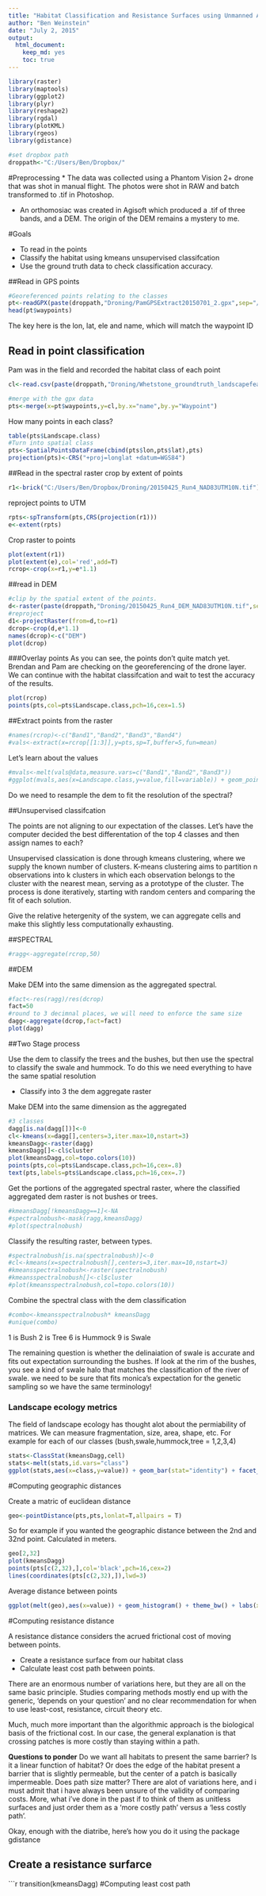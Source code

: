 ```yaml
---
title: "Habitat Classification and Resistance Surfaces using Unmanned Aerial Vehicles"
author: "Ben Weinstein"
date: "July 2, 2015"
output:
  html_document:
    keep_md: yes
    toc: true
---
```


```r
library(raster)
library(maptools)
library(ggplot2)
library(plyr)
library(reshape2)
library(rgdal)
library(plotKML)
library(rgeos)
library(gdistance)

#set dropbox path
droppath<-"C:/Users/Ben/Dropbox/"
```

#Preprocessing
* The data was collected using a Phantom Vision 2+ drone that was shot in manual flight. The photos were shot in RAW and batch transformed to .tif in Photoshop.

* An orthomosiac was created in Agisoft which produced a .tif of three bands, and a DEM. The origin of the DEM remains a mystery to me.

#Goals

* To read in the points
* Classify the habitat using kmeans unsupervised classifcation
* Use the ground truth data to check classification accuracy.

##Read in GPS points

```r
#Georeferenced points relating to the classes
pt<-readGPX(paste(droppath,"Droning/PamGPSExtract20150701_2.gpx",sep="/"))
head(pt$waypoints)
```

The key here is the lon, lat, ele and name, which will match the waypoint ID

## Read in point classification

Pam was in the field and recorded the habitat class of each point

```r
cl<-read.csv(paste(droppath,"Droning/Whetstone_groundtruth_landscapefeatures3.csv",sep="/"))

#merge with the gpx data
pts<-merge(x=pt$waypoints,y=cl,by.x="name",by.y="Waypoint")
```

How many points in each class?

```r
table(pts$Landscape.class)
#Turn into spatial class
pts<-SpatialPointsDataFrame(cbind(pts$lon,pts$lat),pts)
projection(pts)<-CRS("+proj=longlat +datum=WGS84")
```

##Read in the spectral raster 
crop by extent of points
```r
r1<-brick("C:/Users/Ben/Dropbox/Droning/20150425_Run4_NAD83UTM10N.tif")
```

reproject points to UTM
```r
rpts<-spTransform(pts,CRS(projection(r1)))
e<-extent(rpts)
```

Crop raster to points
```r
plot(extent(r1))
plot(extent(e),col='red',add=T)
rcrop<-crop(x=r1,y=e*1.1)
```

##read in DEM

```r
#clip by the spatial extent of the points.
d<-raster(paste(droppath,"Droning/20150425_Run4_DEM_NAD83UTM10N.tif",sep="/"))
#reproject 
d1<-projectRaster(from=d,to=r1)
dcrop<-crop(d,e*1.1)
names(dcrop)<-c("DEM")
plot(dcrop)
```

###Overlay points 
As you can see, the points don't quite match yet. Brendan and Pam are checking on the georeferencing of the drone layer. We can continue with the habitat classifcation and wait to test the accuracy of the results.

```r
plot(rcrop)
points(pts,col=pts$Landscape.class,pch=16,cex=1.5)
```

##Extract points from the raster

```r
#names(rcrop)<-c("Band1","Band2","Band3","Band4")
#vals<-extract(x=rcrop[[1:3]],y=pts,sp=T,buffer=5,fun=mean)
```

Let's learn about the values

```r
#mvals<-melt(vals@data,measure.vars=c("Band1","Band2","Band3"))
#ggplot(mvals,aes(x=Landscape.class,y=value,fill=variable)) + geom_point() + theme_bw()
```

Do we need to resample the dem to fit the resolution of the spectral?

##Unsupervised classifcation

The points are not aligning to our expectation of the classes. Let's have the computer decided the best differentation of the top 4 classes and then assign names to each?

Unsupervised classication is done through kmeans clustering, where we supply the known number of clusters. K-means clustering aims to partition n observations into k clusters in which each observation belongs to the cluster with the nearest mean, serving as a prototype of the cluster. The process is done iteratively, starting with random centers and comparing the fit of each solution.

Give the relative hetergenity of the system, we can aggregate cells and make this slightly less computationally exhausting. 

##SPECTRAL
```r
#ragg<-aggregate(rcrop,50)
```

##DEM

Make DEM into the same dimension as the aggregated spectral.

```r
#fact<-res(ragg)/res(dcrop)
fact=50
#round to 3 decimnal places, we will need to enforce the same size
dagg<-aggregate(dcrop,fact=fact)
plot(dagg)
```

##Two Stage process

Use the dem to classify the trees and the bushes, but then use the spectral to classify the swale and hummock. To do this we need everything to have the same spatial resolution

* Classify into 3 the dem aggregate raster

Make DEM into the same dimension as the aggregated

```r
#3 classes
dagg[is.na(dagg[])]<-0
cl<-kmeans(x=dagg[],centers=3,iter.max=10,nstart=3)
kmeansDagg<-raster(dagg)
kmeansDagg[]<-cl$cluster
plot(kmeansDagg,col=topo.colors(10))
points(pts,col=pts$Landscape.class,pch=16,cex=.8)
text(pts,labels=pts$Landscape.class,pch=16,cex=.7)
```

Get the portions of the aggregated spectral raster, where the classified aggregated dem raster is not bushes or trees.

```r
#kmeansDagg[!kmeansDagg==1]<-NA
#spectralnobush<-mask(ragg,kmeansDagg)
#plot(spectralnobush)
```

Classify the resulting raster, between types.

```r
#spectralnobush[is.na(spectralnobush)]<-0
#cl<-kmeans(x=spectralnobush[],centers=3,iter.max=10,nstart=3)
#kmeansspectralnobush<-raster(spectralnobush)
#kmeansspectralnobush[]<-cl$cluster
#plot(kmeansspectralnobush,col=topo.colors(10))
```

Combine the spectral class with the dem classification

```r
#combo<-kmeansspectralnobush* kmeansDagg
#unique(combo)
```

1 is Bush
2 is Tree
6 is Hummock
9 is Swale

The remaining question is whether the delinaiation of swale is accurate and fits out expectation surrounding the bushes. If look at the rim of the bushes, you see a kind of swale halo that matches the classification of the river of swale. we need to be sure that fits monica's expectation for the genetic sampling so we have the same terminology!

### Landscape ecology metrics

The field of landscape ecology has thought alot about the permiability of matrices.
We can measure fragmentation, size, area, shape, etc. For example for each of our classes (bush,swale,hummock,tree = 1,2,3,4)

```r
stats<-ClassStat(kmeansDagg,cell)
stats<-melt(stats,id.vars="class")
ggplot(stats,aes(x=class,y=value)) + geom_bar(stat="identity") + facet_wrap(~variable,scales="free",ncol=4)
```

#Computing geographic distances

Create a matric of euclidean distance

```r
geo<-pointDistance(pts,pts,lonlat=T,allpairs = T)
```

So for example if you wanted the geographic distance between the 2nd and 32nd point. Calculated in meters.

```r
geo[2,32]
plot(kmeansDagg)
points(pts[c(2,32),],col='black',pch=16,cex=2)
lines(coordinates(pts[c(2,32),]),lwd=3)
```

Average distance between points

```r
ggplot(melt(geo),aes(x=value)) + geom_histogram() + theme_bw() + labs(x="Distance between points")
```

#Computing resistance distance

A resistance distance considers the acrued frictional cost of moving between points. 

* Create a resistance surface from our habitat class
* Calculate least cost path between points.

There are an enormous number of variations here, but they are all on the same basic principle. Studies comparing methods mostly end up with the generic, 'depends on your question' and no clear recommendation for when to use least-cost, resistance, circuit theory etc. 

Much, much more important than the algorithmic approach is the biological basis of the frictional cost. In our case, the general explanation is that crossing patches is more costly than staying within a path. 

**Questions to ponder**
Do we want all habitats to present the same barrier? Is it a linear function of habitat? Or does the edge of the habitat present a barrier that is slightly permeable, but the center of a patch is basically impermeable. Does path size matter? There are alot of variations here, and i must admit that i have always been unsure of the validity of comparing costs. More, what i've done in the past if to think of them as unitless surfaces and just order them as a 'more costly path' versus a 'less costly path'. 

Okay, enough with the diatribe, here's how you do it using the package gdistance

## Create a resistance surfarce

```r
transition(kmeansDagg)
#Computing least cost path
